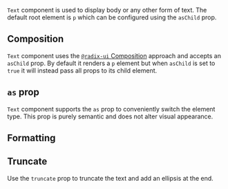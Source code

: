 <ax-layout />

`Text` component is used to display body or any other form of text. The default root element is `p` which can be configured using the `asChild` prop.

<ax-demo name="text/usage" />

## Composition

`Text` component uses the [`@radix-ui` Composition](https://www.radix-ui.com/primitives/docs/guides/composition) approach and accepts an `asChild` prop. By default it renders a `p` element but when `asChild` is set to `true` it will instead pass all props to its child element.

<ax-demo name="text/composition-usage" />

## `as` prop

`Text` component supports the `as` prop to conveniently switch the element type. This prop is purely semantic and does not alter visual appearance.

<ax-demo name="text/as-usage" />

## Formatting

<ax-demo name="text/formatting-usage" />

## Truncate

Use the `truncate` prop to truncate the text and add an ellipsis at the end.

<ax-demo name="text/truncate-usage" />
